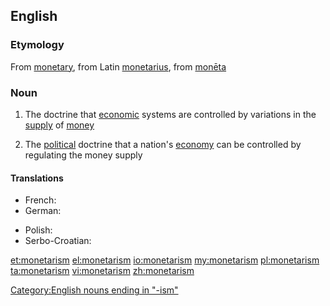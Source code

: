 ==English==

{{wikipedia}}

===Etymology===
From [[monetary]], from Latin [[monetarius]], from [[moneta#Latin|monēta]]

===Noun===
{{en-noun|-}}

# {{context|economics}} The doctrine that [[economic]] systems are controlled by variations in the [[supply]] of [[money]]
# {{context|economics}} The [[political]] doctrine that a nation's [[economy]] can be controlled by regulating the money supply

====Translations====
{{trans-top}}
* French: {{t+|fr|monétarisme|m}}
* German: {{t-|de|Monetarismus|m}}
{{trans-mid}}
* Polish: {{t-|pl|monetaryzm|m}}
* Serbo-Croatian: {{t-|sh|monetarizam|m}}
{{trans-bottom}}

[[Category:English nouns ending in "-ism"]]

[[et:monetarism]]
[[el:monetarism]]
[[io:monetarism]]
[[my:monetarism]]
[[pl:monetarism]]
[[ta:monetarism]]
[[vi:monetarism]]
[[zh:monetarism]]